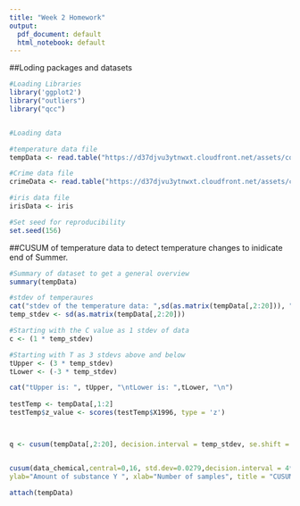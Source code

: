 ```yaml
---
title: "Week 2 Homework"
output:
  pdf_document: default
  html_notebook: default
---
```



##Loding packages and datasets
```r
#Loading Libraries
library('ggplot2')
library("outliers")
library("qcc")


#Loading data 

#temperature data file
tempData <- read.table("https://d37djvu3ytnwxt.cloudfront.net/assets/courseware/v1/592f3be3e90d2bdfe6a69f62374a1250/asset-v1:GTx+ISYE6501x+2T2017+type@asset+block/temps.txt", header = TRUE)

#Crime data file 
crimeData <- read.table("https://d37djvu3ytnwxt.cloudfront.net/assets/courseware/v1/17b85cea5d0e613bf08025ca2907b62f/asset-v1:GTx+ISYE6501x+2T2017+type@asset+block/uscrime.txt", header = TRUE)

#iris data file 
irisData <- iris

#Set seed for reproducibility
set.seed(156)

```



##CUSUM of temperature data to detect temperature changes to inidicate end of Summer. 
```r
#Summary of dataset to get a general overview 
summary(tempData)

#stdev of temperaures
cat("stdev of the temperature data: ",sd(as.matrix(tempData[,2:20])), "\n")
temp_stdev <- sd(as.matrix(tempData[,2:20]))

#Starting with the C value as 1 stdev of data
c <- (1 * temp_stdev)

#Starting with T as 3 stdevs above and below 
tUpper <- (3 * temp_stdev)
tLower <- (-3 * temp_stdev)

cat("tUpper is: ", tUpper, "\ntLower is: ",tLower, "\n")
  
testTemp <- tempData[,1:2]
testTemp$z_value <- scores(testTemp$X1996, type = 'z')



q <- cusum(tempData[,2:20], decision.interval = temp_stdev, se.shift = temp_stdev, add.stats = TRUE)


cusum(data_chemical,central=0,16, std.dev=0.0279,decision.interval = 4*0.0279, se.shift = 0.5*0.0279, plot = TRUE,
ylab="Amount of substance Y ", xlab="Number of samples", title = "CUSUM control chart of the substance Y");

attach(tempData)


```

